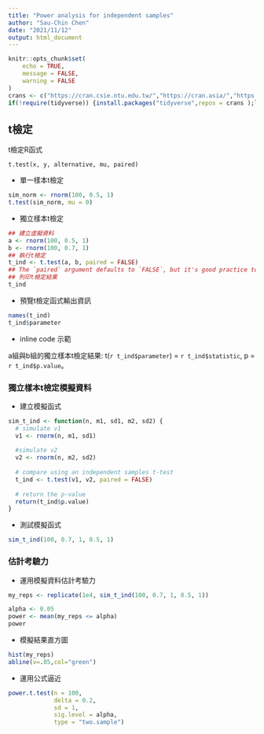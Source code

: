 ```yaml
---
title: "Power analysis for independent samples"
author: "Sau-Chin Chen"
date: "2021/11/12"
output: html_document
---
```


```r
knitr::opts_chunk$set(
	echo = TRUE,
	message = FALSE,
	warning = FALSE
)
crans <- c("https://cran.csie.ntu.edu.tw/","https://cran.asia/","https://cloud.r-project.org")
if(!require(tidyverse)) {install.packages("tidyverse",repos = crans );library(tidyverse)} 
```

## t檢定

t檢定R函式

`t.test(x, y, alternative, mu, paired)`


- 單一樣本t檢定

```r
sim_norm <- rnorm(100, 0.5, 1)
t.test(sim_norm, mu = 0)
```

- 獨立樣本t檢定


```r
## 建立虛擬資料
a <- rnorm(100, 0.5, 1)
b <- rnorm(100, 0.7, 1)
## 執行t檢定
t_ind <- t.test(a, b, paired = FALSE)
## The `paired` argument defaults to `FALSE`, but it's good practice to always explicitly set it so you are never confused about what type of test you are performing.
## 列印t檢定結果
t_ind
```


- 預覽t檢定函式輸出資訊


```r
names(t_ind)
t_ind$parameter
```

- inline code 示範

a組與b組的獨立樣本t檢定結果: t(`r t_ind$parameter`) = `r t_ind$statistic`, p = `r t_ind$p.value`。


### 獨立樣本t檢定模擬資料

- 建立模擬函式


```r
sim_t_ind <- function(n, m1, sd1, m2, sd2) {
  # simulate v1
  v1 <- rnorm(n, m1, sd1)
  
  #simulate v2
  v2 <- rnorm(n, m2, sd2)
    
  # compare using an independent samples t-test
  t_ind <- t.test(v1, v2, paired = FALSE)
  
  # return the p-value
  return(t_ind$p.value)
}
```

- 測試模擬函式


```r
sim_t_ind(100, 0.7, 1, 0.5, 1)
```

### 估計考驗力

- 運用模擬資料估計考驗力

```r
my_reps <- replicate(1e4, sim_t_ind(100, 0.7, 1, 0.5, 1))

alpha <- 0.05
power <- mean(my_reps <= alpha)
power
```

- 模擬結果直方圖

```r
hist(my_reps)
abline(v=.05,col="green")
```

- 運用公式逼近


```r
power.t.test(n = 100, 
             delta = 0.2, 
             sd = 1, 
             sig.level = alpha, 
             type = "two.sample")
```


